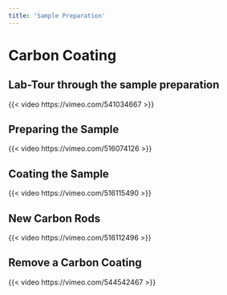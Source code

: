 ```yaml
---
title: 'Sample Preparation'
---
```


# Carbon Coating

## Lab-Tour through the sample preparation
{{< video https://vimeo.com/541034667 >}}

## Preparing the Sample
{{< video https://vimeo.com/516074126 >}}

## Coating the Sample
{{< video https://vimeo.com/516115490 >}}

## New Carbon Rods
{{< video https://vimeo.com/516112496 >}}

## Remove a Carbon Coating
{{< video https://vimeo.com/544542467 >}}
